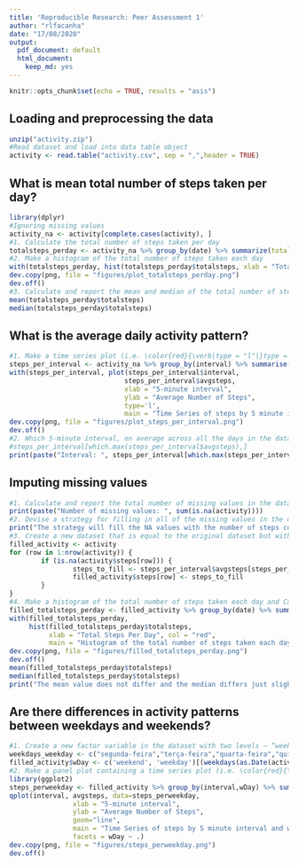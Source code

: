 ```yaml
---
title: 'Reproducible Research: Peer Assessment 1'
author: "rlfacanha"
date: "17/08/2020"
output:
  pdf_document: default
  html_document:
    keep_md: yes
---
```

```r
knitr::opts_chunk$set(echo = TRUE, results = "asis")
```
## Loading and preprocessing the data
```r
unzip("activity.zip")
#Read dataset and load into data table object
activity <- read.table("activity.csv", sep = ",",header = TRUE)
```
## What is mean total number of steps taken per day?
```r
library(dplyr)
#Ignoring missing values
activity_na <- activity[complete.cases(activity), ]
#1. Calculate the total number of steps taken per day
totalsteps_perday <- activity_na %>% group_by(date) %>% summarize(totalsteps=sum(steps))
#2. Make a histogram of the total number of steps taken each day
with(totalsteps_perday, hist(totalsteps_perday$totalsteps, xlab = "Total Steps Per Day", col = "red", main = "Histogram of the total number of steps taken each day"))
dev.copy(png, file = "figures/plot_totalsteps_perday.png")
dev.off()
#3. Calculate and report the mean and median of the total number of steps taken per day
mean(totalsteps_perday$totalsteps)
median(totalsteps_perday$totalsteps)
```

## What is the average daily activity pattern?
```r
#1. Make a time series plot (i.e. \color{red}{\verb|type = "l"|}type = "l") of the 5-minute interval (x-axis) and the average number of steps taken, averaged across all days (y-axis)
steps_per_interval <- activity_na %>% group_by(interval) %>% summarise(avgsteps = mean(steps, na.rm=TRUE))
with(steps_per_interval, plot(steps_per_interval$interval,
                             steps_per_interval$avgsteps, 
                             xlab = "5-minute interval",
                             ylab = "Average Number of Steps",             
                             type='l',
                             main = "Time Series of steps by 5 minute interval"))
dev.copy(png, file = "figures/plot_steps_per_interval.png")
dev.off()
#2. Which 5-minute interval, on average across all the days in the dataset, contains the maximum number of steps?
#steps_per_interval[which.max(steps_per_interval$avgsteps),]
print(paste("Interval: ", steps_per_interval[which.max(steps_per_interval$avgsteps),][1]))
```

## Imputing missing values
```r
#1. Calculate and report the total number of missing values in the dataset (i.e. the total number of rows with \color{red}{\verb|NA|}NAs)
print(paste("Number of missing values: ", sum(is.na(activity))))
#2. Devise a strategy for filling in all of the missing values in the dataset. The strategy does not need to be sophisticated. For example, you could use the mean/median for that day, or the mean for that 5-minute interval, etc.
print("The strategy will fill the NA values with the number of steps corresponding the mean for the corresponding 5-minute interval.")
#3. Create a new dataset that is equal to the original dataset but with the missing data filled in.
filled_activity <- activity
for (row in 1:nrow(activity)) {
        if (is.na(activity$steps[row])) {
                steps_to_fill <- steps_per_interval$avgsteps[steps_per_interval$interval == activity$interval[row]]
                filled_activity$steps[row] <- steps_to_fill
        }        
}
#4. Make a histogram of the total number of steps taken each day and Calculate and report the mean and median total number of steps taken per day. Do these values differ from the estimates from the first part of the assignment? What is the impact of imputing missing data on the estimates of the total daily number of steps?
filled_totalsteps_perday <- filled_activity %>% group_by(date) %>% summarize(totalsteps=sum(steps))
with(filled_totalsteps_perday, 
     hist(filled_totalsteps_perday$totalsteps, 
          xlab = "Total Steps Per Day", col = "red", 
          main = "Histogram of the total number of steps taken each day"))
dev.copy(png, file = "figures/filled_totalsteps_perday.png")
dev.off()
mean(filled_totalsteps_perday$totalsteps)
median(filled_totalsteps_perday$totalsteps)
print("The mean value does not differ and the median differs just slightly. The impact depends on the devised strategy")
```

## Are there differences in activity patterns between weekdays and weekends?
```r
#1. Create a new factor variable in the dataset with two levels – “weekday” and “weekend” indicating whether a given date is a weekday or weekend day.
weekdays_weekday <- c("segunda-feira","terça-feira","quarta-feira","quinta-feira","sexta-feira")
filled_activity$wDay <- c('weekend', 'weekday')[(weekdays(as.Date(activity$date)) %in% weekdays_weekday)+1L]
#2. Make a panel plot containing a time series plot (i.e. \color{red}{\verb|type = "l"|}type = "l") of the 5-minute interval (x-axis) and the average number of steps taken, averaged across all weekday days or weekend days (y-axis). See the README file in the GitHub repository to see an example of what this plot should look like using simulated data.
library(ggplot2)
steps_perweekday <- filled_activity %>% group_by(interval,wDay) %>% summarise(avgsteps = mean(steps, na.rm=TRUE))
qplot(interval, avgsteps, data=steps_perweekday,
                xlab = "5-minute interval",
                ylab = "Average Number of Steps",                
                geom="line",
                main = "Time Series of steps by 5 minute interval and weekend/weekday",
                facets = wDay ~ .)
dev.copy(png, file = "figures/steps_perweekday.png")
dev.off()
```